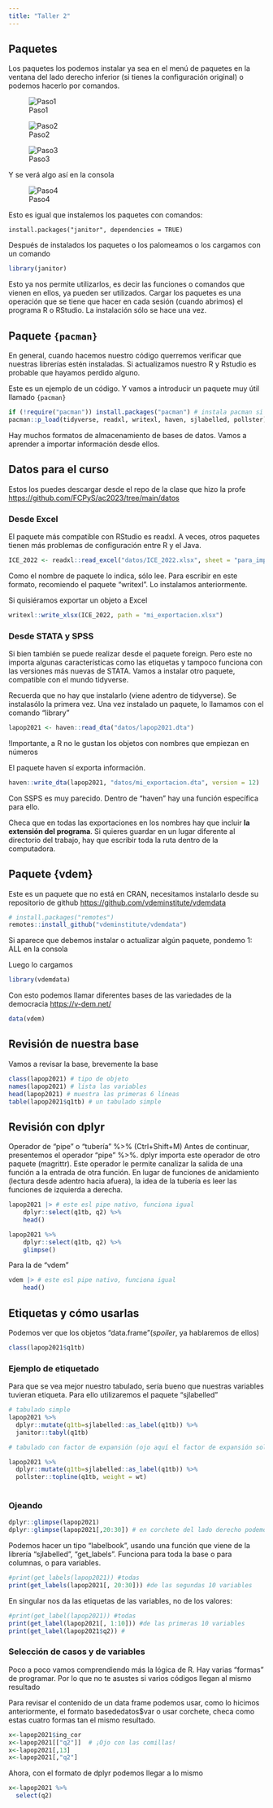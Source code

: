 ```yaml
---
title: "Taller 2"
---
```


## Paquetes

Los paquetes los podemos instalar ya sea en el menú de paquetes en la ventana del lado derecho inferior (si tienes la configuración original) o podemos hacerlo por comandos. 

![Paso1](ima/paquete1.png)

![Paso2](ima/paquete2.png)

![Paso3](ima/paquete3.png)

Y se verá algo así en la consola

![Paso4](ima/paquete4.png)

Esto es igual que instalemos los paquetes con comandos:

```
install.packages("janitor", dependencies = TRUE)
```

Después de instalados los paquetes o los palomeamos o los cargamos con un comando
```r
library(janitor)
```

Esto ya nos permite utilizarlos, es decir las funciones o comandos que vienen en ellos, ya pueden ser utilizados. Cargar los paquetes es una operación que se tiene que hacer en cada sesión (cuando abrimos) el programa R o RStudio. La instalación sólo se hace una vez. 


## Paquete `{pacman}`

En general, cuando hacemos nuestro código querremos verificar que nuestras librerías estén instaladas. Si actualizamos nuestro R y Rstudio es probable que hayamos perdido alguno.

Este es un ejemplo de un código. Y vamos a introducir un paquete muy útil llamado `{pacman}`

```r
if (!require("pacman")) install.packages("pacman") # instala pacman si se requiere
pacman::p_load(tidyverse, readxl, writexl, haven, sjlabelled, pollster) #carga los paquetes listados

```

Hay muchos formatos de almacenamiento de bases de datos. Vamos a aprender a importar información desde ellos.


## Datos para el curso

Estos los puedes descargar desde el repo de la clase que hizo la profe
<https://github.com/FCPyS/ac2023/tree/main/datos>


### Desde Excel

El paquete más compatible con RStudio es readxl. A veces, otros paquetes tienen más problemas de configuración entre R y el Java.

```r
ICE_2022 <- readxl::read_excel("datos/ICE_2022.xlsx", sheet = "para_importar")

```

Como el nombre de paquete lo indica, sólo lee. Para escribir en este formato, recomiendo el paquete "writexl". Lo instalamos anteriormente.

Si quisiéramos exportar un objeto a Excel

```r
writexl::write_xlsx(ICE_2022, path = "mi_exportacion.xlsx")
```

### Desde STATA y SPSS

Si bien también se puede realizar desde el paquete foreign. Pero este no importa algunas características como las etiquetas y tampoco funciona con las versiones más nuevas de STATA. Vamos a instalar otro paquete, compatible con el mundo tidyverse.

Recuerda que no hay que instalarlo (viene adentro de tidyverse). Se instalasólo la primera vez. Una vez instalado un paquete, lo llamamos con el comando "library"

```r
lapop2021 <- haven::read_dta("datos/lapop2021.dta")
```

!Importante, a R no le gustan los objetos con nombres que empiezan en números

El paquete haven sí exporta información.

```r
haven::write_dta(lapop2021, "datos/mi_exportacion.dta", version = 12)
```

Con SSPS es muy parecido. Dentro de "haven" hay una función específica para ello.

Checa que en todas las exportaciones en los nombres hay que incluir **la extensión del programa**. Si quieres guardar en un lugar diferente al directorio del trabajo, hay que escribir toda la ruta dentro de la computadora.

## Paquete {vdem}

Este es un paquete que no está en CRAN, necesitamos instalarlo desde su repositorio de github <https://github.com/vdeminstitute/vdemdata>


```r
# install.packages("remotes")
remotes::install_github("vdeminstitute/vdemdata")
```
Si aparece que debemos instalar o actualizar algún paquete, pondemo 1: ALL en la consola

Luego lo cargamos
```r
library(vdemdata)
```

Con esto podemos llamar diferentes bases de las variedades de la democracia <https://v-dem.net/>

```r
data(vdem)
```



## Revisión de nuestra base

Vamos a revisar la base, brevemente la base

```r
class(lapop2021) # tipo de objeto
names(lapop2021) # lista las variables
head(lapop2021) # muestra las primeras 6 líneas
table(lapop2021$q1tb) # un tabulado simple
```

## Revisión con dplyr

Operador de "pipe" o "tubería" %\>% (Ctrl+Shift+M) Antes de continuar, presentemos el operador "pipe" %\>%. dplyr importa este operador de otro paquete (magrittr). Este operador le permite canalizar la salida de una función a la entrada de otra función. En lugar de funciones de anidamiento (lectura desde adentro hacia afuera), la idea de la tubería es leer las funciones de izquierda a derecha.

```r
lapop2021 |> # este esl pipe nativo, funciona igual 
    dplyr::select(q1tb, q2) %>% 
    head()
```

```r
lapop2021 %>% 
    dplyr::select(q1tb, q2) %>% 
    glimpse()
```

Para la de "vdem"


```r
vdem |> # este esl pipe nativo, funciona igual 
    head()
```

## Etiquetas y cómo usarlas

Podemos ver que los objetos "data.frame"(*spoiler*, ya hablaremos de ellos)

```r

class(lapop2021$q1tb)

```

### Ejemplo de etiquetado

Para que se vea mejor nuestro tabulado, sería bueno que nuestras variables tuvieran etiqueta. Para ello utilizaremos el paquete "sjlabelled"

```r

# tabulado simple
lapop2021 %>% 
  dplyr::mutate(q1tb=sjlabelled::as_label(q1tb)) %>% 
  janitor::tabyl(q1tb)

# tabulado con factor de expansión (ojo aquí el factor de expansión solo corrige por composición)

lapop2021 %>% 
  dplyr::mutate(q1tb=sjlabelled::as_label(q1tb)) %>% 
  pollster::topline(q1tb, weight = wt)
  

```


### Ojeando

```r
dplyr::glimpse(lapop2021)
dplyr::glimpse(lapop2021[,20:30]) # en corchete del lado derecho podemos ojear columnas 

```

Podemos hacer un tipo "labelbook", usando una función que viene de la librería "sjlabelled", "get_labels". Funciona para toda la base o para columnas, o para variables.

```r
#print(get_labels(lapop2021)) #todas
print(get_labels(lapop2021[, 20:30])) #de las segundas 10 variables
```


En singular nos da las etiquetas de las variables, no de los valores:

```r
#print(get_label(lapop2021)) #todas
print(get_label(lapop2021[, 1:10])) #de las primeras 10 variables
print(get_label(lapop2021$q2)) #
```

### Selección de casos y de variables

Poco a poco vamos comprendiendo más la lógica de R. Hay varias "formas" de programar. Por lo que no te asustes si varios códigos llegan al mismo resultado

Para revisar el contenido de un data frame podemos usar, como lo hicimos anteriormente, el formato basededatos\$var o usar corchete, checa como estas cuatro formas tan el mismo resultado.

```r
x<-lapop2021$ing_cor
x<-lapop2021[["q2"]]  # ¡Ojo con las comillas! 
x<-lapop2021[,13]
x<-lapop2021[,"q2"]

```

Ahora, con el formato de dplyr podemos llegar a lo mismo

```r
x<-lapop2021 %>% 
  select(q2)
```
